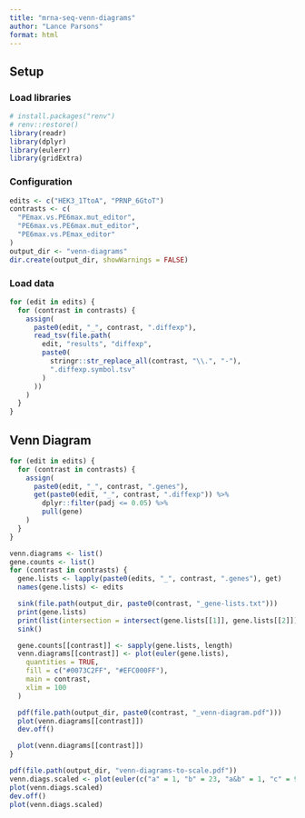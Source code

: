 ```yaml
---
title: "mrna-seq-venn-diagrams"
author: "Lance Parsons"
format: html
---
```


## Setup

### Load libraries

```r
# install.packages("renv")
# renv::restore()
library(readr)
library(dplyr)
library(eulerr)
library(gridExtra)
```

### Configuration

```r
edits <- c("HEK3_1TtoA", "PRNP_6GtoT")
contrasts <- c(
  "PEmax.vs.PE6max.mut_editor",
  "PE6max.vs.PE6max.mut_editor",
  "PE6max.vs.PEmax_editor"
)
output_dir <- "venn-diagrams"
dir.create(output_dir, showWarnings = FALSE)
```

### Load data

```r
for (edit in edits) {
  for (contrast in contrasts) {
    assign(
      paste0(edit, "_", contrast, ".diffexp"),
      read_tsv(file.path(
        edit, "results", "diffexp",
        paste0(
          stringr::str_replace_all(contrast, "\\.", "-"),
          ".diffexp.symbol.tsv"
        )
      ))
    )
  }
}
```

## Venn Diagram

```r
for (edit in edits) {
  for (contrast in contrasts) {
    assign(
      paste0(edit, "_", contrast, ".genes"),
      get(paste0(edit, "_", contrast, ".diffexp")) %>%
        dplyr::filter(padj <= 0.05) %>%
        pull(gene)
    )
  }
}

venn.diagrams <- list()
gene.counts <- list()
for (contrast in contrasts) {
  gene.lists <- lapply(paste0(edits, "_", contrast, ".genes"), get)
  names(gene.lists) <- edits

  sink(file.path(output_dir, paste0(contrast, "_gene-lists.txt")))
  print(gene.lists)
  print(list(intersection = intersect(gene.lists[[1]], gene.lists[[2]])))
  sink()

  gene.counts[[contrast]] <- sapply(gene.lists, length)
  venn.diagrams[[contrast]] <- plot(euler(gene.lists),
    quantities = TRUE,
    fill = c("#0073C2FF", "#EFC000FF"),
    main = contrast,
    xlim = 100
  )

  pdf(file.path(output_dir, paste0(contrast, "_venn-diagram.pdf")))
  plot(venn.diagrams[[contrast]])
  dev.off()

  plot(venn.diagrams[[contrast]])
}
```
```r
pdf(file.path(output_dir, "venn-diagrams-to-scale.pdf"))
venn.diags.scaled <- plot(euler(c("a" = 1, "b" = 23, "a&b" = 1, "c" = 90, "d" = 182, "c&d" = 22, "e" = 95, "f" = 35, "e&f" = 5)), quantities = TRUE)
plot(venn.diags.scaled)
dev.off()
plot(venn.diags.scaled)
```
